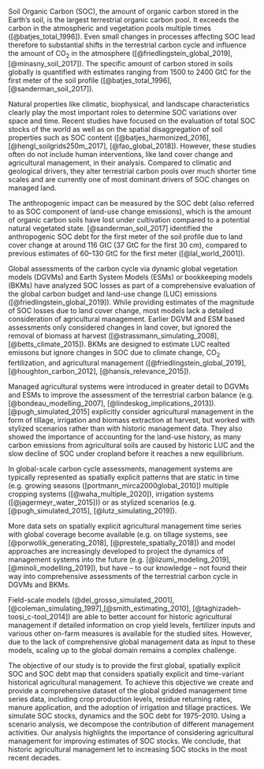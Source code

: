 \introduction

Soil Organic Carbon (SOC), the amount of organic carbon stored in the Earth’s soil, is the largest terrestrial organic carbon pool. It exceeds the carbon in the atmospheric and vegetation pools multiple times ([@batjes_total_1996]). Even small changes in processes affecting SOC lead therefore to substantial shifts in the terrestrial carbon cycle and influence the amount of CO~2~ in the atmosphere ([@friedlingstein_global_2019], [@minasny_soil_2017]). The specific amount of carbon stored in soils globally is quantified with estimates ranging from 1500 to 2400 GtC for the first meter of the soil profile ([@batjes_total_1996], [@sanderman_soil_2017]). 

Natural properties like climatic, biophysical, and landscape characteristics clearly play the most important roles to determine SOC variations over space and time. Recent studies have focused on the evaluation of total SOC stocks of the world as well as on the spatial disaggregation of soil properties such as SOC content ([@batjes_harmonized_2016], [@hengl_soilgrids250m_2017], [@fao_global_2018]). However, these studies often do not include human interventions, like land cover change and agricultural management, in their analysis. Compared to climatic and geological drivers, they alter terrestrial carbon pools over much shorter time scales and are currently one of most dominant drivers of SOC changes on managed land. 

The anthropogenic impact can be measured by the SOC debt (also referred to as SOC component of land-use change emissions), which is the amount of organic carbon soils have lost under cultivation compared to a potential natural vegetated state. [@sanderman_soil_2017] identified the anthropogenic SOC debt for the first meter of the soil profile due to land cover change at around 116 GtC (37 GtC for the first 30 cm), compared to previous estimates of 60--130 GtC for the first meter ([@lal_world_2001]). 

Global assessments of the carbon cycle via dynamic global vegetation models (DGVMs) and Earth System Models (ESMs) or bookkeeping models (BKMs) have analyzed SOC losses as part of a comprehensive evaluation of the global carbon budget and land-use change (LUC) emissions ([@friedlingstein_global_2019]). While providing estimates of the magnitude of SOC losses due to land cover change, most models lack a detailed consideration of agricultural management. Earlier DGVM and ESM based assessments only considered changes in land cover, but ignored the removal of biomass at harvest ([@strassmann_simulating_2008], [@betts_climate_2015]). BKMs are designed to estimate LUC realted emissons but ignore changes in SOC due to climate change, CO~2~ fertilization, and agricultural management ([@friedlingstein_global_2019], [@houghton_carbon_2012], [@hansis_relevance_2015]). 

Managed agricultural systems were introduced in greater detail to DGVMs and ESMs to improve the assessment of the terrestrial carbon balance (e.g. [@bondeau_modelling_2007], [@lindeskog_implications_2013]). [@pugh_simulated_2015] explicitly consider agricultural management in the form of tillage, irrigation and biomass extraction at harvest, but worked with stylized scenarios rather than with historic management data. They also showed the importance of accounting for the land-use history, as many carbon emissions from agricultural soils are caused by historic LUC and the slow decline of SOC under cropland before it reaches a new equilibrium. 

In global-scale carbon cycle assessments, management systems are typically represented as spatially explicit patterns that are static in time (e.g. growing seasons ([portmann_mirca2000global_2010]) multiple cropping systems ([@waha_multiple_2020]), irrigation systems ([@jagermeyr_water_2015])) or as stylized scenarios (e.g. [@pugh_simulated_2015], [@lutz_simulating_2019]).

More data sets on spatially explicit agricultural management time series with global coverage become available (e.g. on tillage systems, see [@porwollik_generating_2018], [@prestele_spatially_2018]) and model approaches are increasingly developed to project the dynamics of management systems into the future (e.g. [@iizumi_modeling_2019], [@minoli_modelling_2019]), but have -- to our knowledge -- not found their way into comprehensive assessments of the terrestrial carbon cycle in DGVMs and BKMs. 

<!--Recent studies on soil sequestration for net greenhouse gas removal ([@paustian_quantifying_2019], [@smith_how_2020]) therefore called for 'well-integrated data-model frameworks' including high quality management data to quantify and monitor SOC stock changes.-->

Field-scale models (@del_grosso_simulated_2001], [@coleman_simulating_1997],[@smith_estimating_2010], [@taghizadeh-toosi_c-tool_2014]) are able to better account for historic agricultural management if detailed information on crop yield levels, fertilizer inputs and various other on-farm measures is available for the studied sites. However, due to the lack of comprehensive global management data as input to these models, scaling up to the global domain remains a complex challenge.

The objective of our study is to provide the first global, spatially explicit SOC and SOC debt map that considers spatially explicit and time-variant historical agricultural management. To achieve this objective we create and provide a comprehensive dataset of the global gridded management time series data, including crop production levels, residue returning rates, manure application, and the adoption of irrigation and tillage practices. We simulate SOC stocks, dynamics and the SOC debt for 1975--2010. Using a scenario analysis, we decompose the contribution of different management activities. Our analysis highlights the importance of considering agricultural management for improving estimates of SOC stocks. We conclude, that historic agricultural management let to increasing SOC stocks in the most recent decades.
